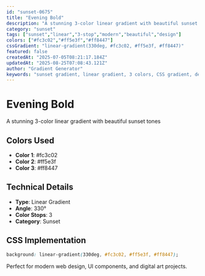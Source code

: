 ```yaml
---
id: "sunset-0675"
title: "Evening Bold"
description: "A stunning 3-color linear gradient with beautiful sunset tones"
category: "sunset"
tags: ["sunset","linear","3-stop","modern","beautiful","design"]
colors: ["#fc3c02","#ff5e3f","#ff8447"]
cssGradient: "linear-gradient(330deg, #fc3c02, #ff5e3f, #ff8447)"
featured: false
createdAt: "2025-07-05T08:21:17.184Z"
updatedAt: "2025-08-25T07:08:43.121Z"
author: "Gradient Generator"
keywords: "sunset gradient, linear gradient, 3 colors, CSS gradient, design, #fc3c02, #ff5e3f, #ff8447"
---
```


# Evening Bold

A stunning 3-color linear gradient with beautiful sunset tones

## Colors Used
- **Color 1**: #fc3c02
- **Color 2**: #ff5e3f
- **Color 3**: #ff8447

## Technical Details
- **Type**: Linear Gradient
- **Angle**: 330°
- **Color Stops**: 3
- **Category**: Sunset

## CSS Implementation
```css
background: linear-gradient(330deg, #fc3c02, #ff5e3f, #ff8447);
```

Perfect for modern web design, UI components, and digital art projects.
